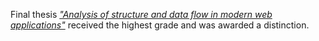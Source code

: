 

Final thesis [_"Analysis of structure and data flow in modern web applications"_](https://github.com/steciuk/StateViz) received the highest grade and was awarded a distinction.
